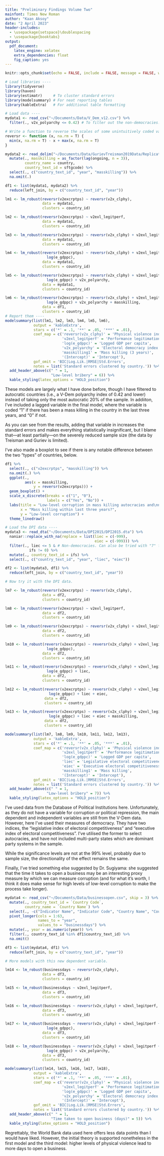 ```yaml
---
title: "Preliminary Findings Volume Two"
mainfont: Times New Roman
author: "Kaan Aksoy"
date: "2 April 2023"
header-includes:
  - \usepackage{setspace}\doublespacing
  - \usepackage{booktabs}
output: 
  pdf_document: 
    latex_engine: xelatex
    extra_dependencies: float
    fig_caption: yes
---
```


```r
knitr::opts_chunk$set(echo = FALSE, include = FALSE, message = FALSE, warning = FALSE)
```
```r
# Load libraries ----
library(tidyverse)
library(haven)
library(estimatr)     # To cluster standard errors
library(modelsummary) # For neat reporting tables
library(kableExtra)   # For additional table formatting
```
```r
# Load data ----
mydata1 <- read_csv("~/Documents/Data/V_Dem_v12.csv") %>% 
  filter(., v2x_polyarchy <= 0.42) # To filter out the non-democracies.

# Write a function to reverse the scales of some unintuitively coded variables.
reversr <- function (x, na.rm = T) {
  min(x, na.rm = T) - x + max(x, na.rm = T)
}

mydata2 <- read_delim("~/Documents/Data/GurievTreisman2019Data/Replication/masskillings.txt") %>% 
  mutate(., masskilling = as_factor(lag(ongoing, n = 3)),
         country_name = country,
         country_text_id = sftgcode) %>% 
  select(., c("country_text_id", "year", "masskilling")) %>% 
  na.omit(.)

df1 <- list(mydata1, mydata2) %>% 
  reduce(left_join, by = c("country_text_id", "year"))
```
```r
lm1 <- lm_robust(reversr(v2excrptps) ~ reversr(v2x_clphy),
                 data = mydata1,
                 clusters = country_id)

lm2 <- lm_robust(reversr(v2excrptps) ~ v2exl_legitperf,
                 data = mydata1,
                 clusters = country_id)

lm3 <- lm_robust(reversr(v2excrptps) ~ reversr(v2x_clphy) + v2exl_legitperf,
                 data = mydata1,
                 clusters = country_id)

lm4 <- lm_robust(reversr(v2excrptps) ~ reversr(v2x_clphy) + v2exl_legitperf +
                   log(e_gdppc),
                 data = mydata1,
                 clusters = country_id)

lm5 <- lm_robust(reversr(v2excrptps) ~ reversr(v2x_clphy) + v2exl_legitperf +
                   log(e_gdppc) + v2x_polyarchy,
                 data = mydata1,
                 clusters = country_id)

lm6 <- lm_robust(reversr(v2excrptps) ~ reversr(v2x_clphy) + v2exl_legitperf +
                   log(e_gdppc) + v2x_polyarchy + masskilling,
                 data = df1,
                 clusters = country_id)
# Report them ----
modelsummary(list(lm1, lm2, lm3, lm4, lm5, lm6),
             output = 'kableExtra',
             stars = c('*' = .1, '**' = .05, '***' = .01),
             coef_map = c('reversr(v2x_clphy)' = 'Physical violence index',
                          'v2exl_legitperf' = 'Performance legitimation',
                          'log(e_gdppc)' = 'Logged GDP per capita',
                          'v2x_polyarchy' = 'Electoral democracy index',
                          'masskilling1' = 'Mass killing (3 years)',
                          '(Intercept)' = 'Intercept'),
             gof_omit = 'BIC|Log.Lik.|RMSE|Std.Errors',
             notes = list('Standard errors clustered by country.')) %>%
  add_header_above(c(" " = 1,
                     "Low-level bribery" = 6)) %>% 
  kable_styling(latex_options = "HOLD_position")
```
These models are largely what I have done before, though I have filtered to autocratic countries (i.e., a V-Dem polyarchy index of 0.42 and lower) instead of taking only the most autocratic 20% of the sample. In addiiton, I've included a lagged variable in the final model, where the variable is coded "1" if there has been a mass killing in the country in the last three years, and "0" if not.

As you can see from the results, adding that variable in increases the standard errors and makes everything statistically insignificant, but I blame that---at least partially---on the severely reduced sample size (the data by Treisman and Guriev is limited).

I've also made a boxplot to see if there is any notable difference between the two "types" of countries, below.
```r
df1 %>% 
  select(., c("v2excrptps", "masskilling")) %>% 
  na.omit(.) %>% 
  ggplot(.,
         aes(x = masskilling,
             y = reversr(v2excrptps))) +
  geom_boxplot() +
  scale_x_discrete(breaks = c("1", "0"),
                   labels = c("Yes", "No")) +
  labs(title = "Low-level corruption in mass killing autocracies and\nnon-mass killing autocracies",
       x = "Mass killing within last three years?",
       y = "Low-level corruption") +
  theme_linedraw()
```
```r
# Load the DPI data ----
mydata3 <- read_dta("~/Documents/Data/DPI2015/DPI2015.dta") %>% 
  naniar::replace_with_na(replace = list(liec = c(-999),
                                         eiec = c(-999))) %>% 
  filter(., liec <= 5 & # Non-democracies. Can also be tried with "7" for dominant parties.
           ifs != 0) %>%  
  mutate(., country_text_id = ifs) %>% 
  select(., c("country_text_id", "year", "liec", "eiec"))

df2 <- list(mydata3, df1) %>% 
  reduce(left_join, by = c("country_text_id", "year"))

# Now try it with the DPI data.

lm7 <- lm_robust(reversr(v2excrptps) ~ reversr(v2x_clphy),
                 data = df2,
                 clusters = country_id)

lm8 <- lm_robust(reversr(v2excrptps) ~ v2exl_legitperf,
                 data = df2,
                 clusters = country_id)

lm9 <- lm_robust(reversr(v2excrptps) ~ reversr(v2x_clphy) + v2exl_legitperf,
                 data = df2,
                 clusters = country_id)

lm10 <- lm_robust(reversr(v2excrptps) ~ reversr(v2x_clphy) + v2exl_legitperf +
                   log(e_gdppc),
                 data = df2,
                 clusters = country_id)

lm11 <- lm_robust(reversr(v2excrptps) ~ reversr(v2x_clphy) + v2exl_legitperf +
                   log(e_gdppc) + liec,
                 data = df2,
                 clusters = country_id)

lm12 <- lm_robust(reversr(v2excrptps) ~ reversr(v2x_clphy) + v2exl_legitperf +
                    log(e_gdppc) + liec + eiec,
                  data = df2,
                  clusters = country_id)

lm13 <- lm_robust(reversr(v2excrptps) ~ reversr(v2x_clphy) + v2exl_legitperf +
                    log(e_gdppc) + liec + eiec + masskilling,
                  data = df2,
                  clusters = country_id)

modelsummary(list(lm7, lm8, lm9, lm10, lm11, lm12, lm13),
             output = 'kableExtra',
             stars = c('*' = .1, '**' = .05, '***' = .01),
             coef_map = c('reversr(v2x_clphy)' = 'Physical violence index',
                          'v2exl_legitperf' = 'Performance legitimation',
                          'log(e_gdppc)' = 'Logged GDP per capita',
                          'liec' = 'Legislative electoral competitiveness',
                          'eiec' = 'Executive electoral competitiveness',
                          'masskilling1' = 'Mass killing',
                          '(Intercept)' = 'Intercept'),
             gof_omit = 'BIC|Log.Lik.|RMSE|Std.Errors',
             notes = list('Standard errors clustered by country.')) %>% 
  add_header_above(c(" " = 1,
                   "Low-level bribery" = 7)) %>% 
  kable_styling(latex_options = "HOLD_position")
```
I've used data from the Database of Political Institutions here. Unfortunately, as they do not have a variable for corruption *or* political repression, the main dependent and independent variables are still from the V-Dem data. However, here I've used their measures of democracy. They have two indices, the "legislative index of electoral competitiveness" and "executive index of electoral competitiveness". I've utilised the former to select autocracies, and have not included multi-party states which are dominant party systems in the sample.

While the significance levels are not at the 99% level, probably due to sample size, the directionality of the effect remains the same.

Finally, I've tried something else suggested by Dr. Sugiyama: she suggested that the time it takes to open a business may be an interesting proxy measure by which we can measure corruption (and for what it's worth, I think it does make sense for high levels of low-level corruption to make the process take longer).
```r
mydata4 <- read_csv("~/Documents/Data/businessopen.csv", skip = 3) %>% 
  mutate(., country_text_id = `Country Code`,
         country_name = `Country Name`) %>% 
  select(., -c("Indicator Name", "Indicator Code", "Country Name", "Country Code")) %>% 
  pivot_longer(cols = 1:63,
               names_to = "year",
               values_to = "businessdays") %>% 
  mutate(., year = as.numeric(year)) %>% 
  filter(., country_text_id %in% df1$country_text_id) %>% 
  na.omit()

df3 <- list(mydata4, df1) %>% 
  reduce(left_join, by = c("country_text_id", "year"))

# More models with this new dependent variable.

lm14 <- lm_robust(businessdays ~ reversr(v2x_clphy),
                 data = df3,
                 clusters = country_id)

lm15 <- lm_robust(businessdays ~ v2exl_legitperf,
                 data = df3,
                 clusters = country_id)

lm16 <- lm_robust(businessdays ~ reversr(v2x_clphy) + v2exl_legitperf,
                 data = df3,
                 clusters = country_id)

lm17 <- lm_robust(businessdays ~ reversr(v2x_clphy) + v2exl_legitperf +
                   log(e_gdppc),
                 data = df3,
                 clusters = country_id)

lm18 <- lm_robust(businessdays ~ reversr(v2x_clphy) + v2exl_legitperf +
                   log(e_gdppc) + v2x_polyarchy,
                 data = df3,
                 clusters = country_id)

modelsummary(list(lm14, lm15, lm16, lm17, lm18),
             output = 'kableExtra',
             stars = c('*' = .1, '**' = .05, '***' = .01),
             coef_map = c('reversr(v2x_clphy)' = 'Physical violence index',
                          'v2exl_legitperf' = 'Performance legitimation',
                          'log(e_gdppc)' = 'Logged GDP per capita',
                          'v2x_polyarchy' = 'Electoral democracy index',
                          '(Intercept)' = 'Intercept'),
             gof_omit = 'BIC|Log.Lik.|RMSE|Std.Errors',
             notes = list('Standard errors clustered by country.')) %>% 
  add_header_above(c(" " = 1,
                     "Time taken to open business (days)" = 5)) %>% 
  kable_styling(latex_options = "HOLD_position")
```
Regrettably, the World Bank data used here offers less data points than I would have liked. However, the initial theory is supported nonetheless in the first model and the third model: higher levels of physical violence lead to more days to open a business.